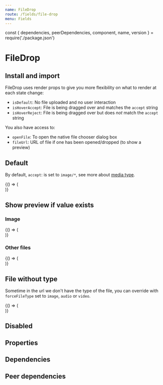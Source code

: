 ```yaml
---
name: FileDrop
route: /fields/file-drop
menu: Fields
---
```


const { dependencies, peerDependencies, component, name, version } = require('./package.json')

# FileDrop

<TagVersion version={version} name={name} />

## Install and import

<Usage component={component} name={name} peerDependencies={peerDependencies} />

FileDrop uses render props to give you more flexibility on what to render at each state change:

- `isDefault`: No file uploaded and no user interaction
- `isHoverAccept`: File is being dragged over and matches the `accept` string
- `isHoverReject`: File is being dragged over but does _not_ match the `accept` string

You also have access to:

- `openFile`: To open the native file chooser dialog box
- `fileUrl`: URL of file if one has been opened/dropped (to show a preview)

## Default

By default, `accept`: is set to `image/*`, see more about [media type](http://www.iana.org/assignments/media-types/media-types.xhtml).

<Playground>
  {() => (
    <Form initialValues={{}}>
      <ConnectedField
        component={FileDrop}
        name="file"
        label="Your file"
        hint="Files must be < 2MB"
        required
        isClearable
        isEditable
        onAddFile={console.debug}
        onRemoveFile={console.debug}
      />
    </Form>
  )}
</Playground>

## Show preview if value exists

### Image

<Playground>
  {() => (
    <Form
      initialValues={{
        avatar:
          'https://cdn-development.welcometothejungle.co/uploads/robert/applicants/303416437e/avatars/0.jpg?v=63731713698'
      }}
    >
      <ConnectedField
        component={FileDrop}
        hint="Files must be < 2MB"
        isEditable
        isClearable
        label="Avatar"
        name="avatar"
        onAddFile={console.debug}
        onRemoveFile={console.debug}
      />
    </Form>
  )}
</Playground>

### Other files

<Playground>
  {() => (
    <Form
      initialValues={{
        file: 'https://test-documents-file/file.docx?v=63731713698'
      }}
    >
      <ConnectedField
        component={FileDrop}
        hint="Files must be < 2MB"
        accept="application/*, audio/*, video/*, text/*"
        isEditable
        isClearable
        label="File"
        name="file"
        onAddFile={console.debug}
        onRemoveFile={console.debug}
      />
    </Form>
  )}
</Playground>

## File without type

Sometime in the url we don't have the type of the file, you can override with `forceFileType` set to `image`, `audio` or `video`.

<Playground>
  {() => (
    <Form
      initialValues={{
        file1:
          'https://cdn-images.welcomehome.io/zn9KvR98haoYRV6m1T-LR4c5h0HPZtVtvzwKPv02wgA/rs:auto:600::/q:100/czM6Ly93aC1wcml2YXRlLXByb2R1Y3Rpb24vcHJvZHVjdGlvbi91cGxvYWRzL3doL2Jsb2Nrcy9iZTI2MTc4OC1mYjc5LTRlZTQtYjQ4OC04ZDhiYTk4YTY3NDIvY292ZXIvdHdpdHRlckB4Mi5wbmc',
        file2:
          'https://cdn-images.welcomehome.io/zn9KvR98haoYRV6m1T-LR4c5h0HPZtVtvzwKPv02wgA/rs:auto:600::/q:100/czM6Ly93aC1wcml2YXRlLXByb2R1Y3Rpb24vcHJvZHVjdGlvbi91cGxvYWRzL3doL2Jsb2Nrcy9iZTI2MTc4OC1mYjc5LTRlZTQtYjQ4OC04ZDhiYTk4YTY3NDIvY292ZXIvdHdpdHRlckB4Mi5wbmc'
      }}
    >
      <ConnectedField
        component={FileDrop}
        label="Image file"
        name="file1"
        onAddFile={console.debug}
        onRemoveFile={console.debug}
        forceFileType="image"
      />
      <ConnectedField
        component={FileDrop}
        mt="xl"
        label="Music file"
        name="file2"
        onAddFile={console.debug}
        onRemoveFile={console.debug}
        forceFileType="audio"
      />
    </Form>
  )}
</Playground>

## Disabled

<Playground>
  <Form initialValues={{}}>
    <ConnectedField name="avatar" component={FileDrop} disabled />
  </Form>
</Playground>

## Properties

<Props of={FileDrop} />

## Dependencies

<Dependencies dependencies={dependencies} />

## Peer dependencies

<Dependencies dependencies={peerDependencies} />
